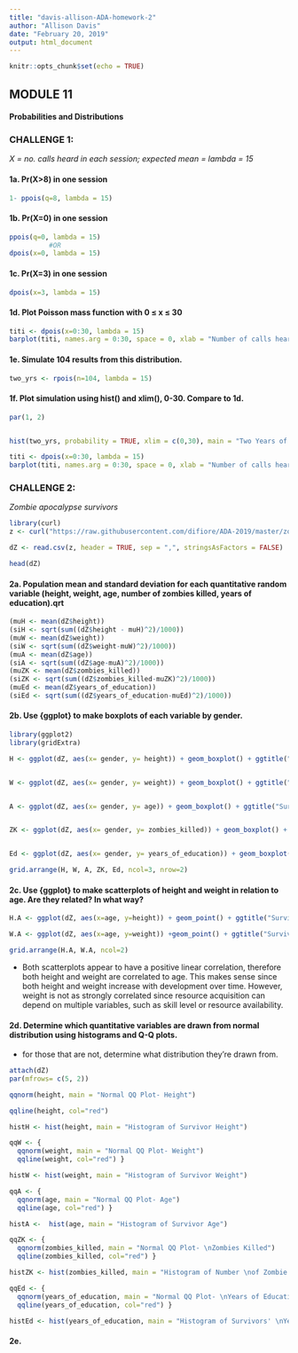 ```yaml
---
title: "davis-allison-ADA-homework-2"
author: "Allison Davis"
date: "February 20, 2019"
output: html_document
---
```


```r
knitr::opts_chunk$set(echo = TRUE)
```

## MODULE 11
#### Probabilities and Distributions

### CHALLENGE 1:
*X = no. calls heard in each session;* *expected mean = lambda = 15*

#### 1a. Pr(X>8) in one session

``` r
1- ppois(q=8, lambda = 15)

```

#### 1b. Pr(X=0) in one session

```r
ppois(q=0, lambda = 15)
          #OR
dpois(x=0, lambda = 15)

```

#### 1c. Pr(X=3) in one session

```r
dpois(x=3, lambda = 15)

```
#### 1d. Plot Poisson mass function with 0 &le; x &le; 30

```r
titi <- dpois(x=0:30, lambda = 15)
barplot(titi, names.arg = 0:30, space = 0, xlab = "Number of calls heard", ylab = "Probability of calls heard", main = "Probability Mass Function")

```

#### 1e. Simulate 104 results from this distribution.

```r
two_yrs <- rpois(n=104, lambda = 15)

```

#### 1f. Plot simulation using hist() and xlim(), 0-30. Compare to 1d.

```r
par(1, 2)


hist(two_yrs, probability = TRUE, xlim = c(0,30), main = "Two Years of Field Work", xlab = "Number of titi calls heard", ylab = "Probability of hearing calls")

titi <- dpois(x=0:30, lambda = 15)
barplot(titi, names.arg = 0:30, space = 0, xlab = "Number of calls heard", ylab = "Probability of calls heard", main = "Probability Mass Function")

```

### CHALLENGE 2:
*Zombie apocalypse survivors*
```r
library(curl)
z <- curl("https://raw.githubusercontent.com/difiore/ADA-2019/master/zombies.csv")

dZ <- read.csv(z, header = TRUE, sep = ",", stringsAsFactors = FALSE)

head(dZ)

```


#### 2a. **Population** mean and standard deviation for each quantitative random variable (height, weight, age, number of zombies killed, years of education).qrt

```r

(muH <- mean(dZ$height))
(siH <- sqrt(sum((dZ$height - muH)^2)/1000))
(muW <- mean(dZ$weight))
(siW <- sqrt(sum((dZ$weight-muW)^2)/1000))
(muA <- mean(dZ$age))
(siA <- sqrt(sum((dZ$age-muA)^2)/1000))
(muZK <- mean(dZ$zombies_killed))
(siZK <- sqrt(sum((dZ$zombies_killed-muZK)^2)/1000))
(muEd <- mean(dZ$years_of_education))
(siEd <- sqrt(sum((dZ$years_of_education-muEd)^2)/1000))

```
#### 2b. Use {ggplot} to make boxplots of each variable by gender.

```r
library(ggplot2)
library(gridExtra)

H <- ggplot(dZ, aes(x= gender, y= height)) + geom_boxplot() + ggtitle("Survivor Height") + xlab("Gender") + ylab("Height")


W <- ggplot(dZ, aes(x= gender, y= weight)) + geom_boxplot() + ggtitle("Survivor Weight") + xlab("Gender") + ylab("Weight")


A <- ggplot(dZ, aes(x= gender, y= age)) + geom_boxplot() + ggtitle("Survivor Age") + xlab("Gender") + ylab("Age")


ZK <- ggplot(dZ, aes(x= gender, y= zombies_killed)) + geom_boxplot() + ggtitle("Survivor's Kill Count") + xlab("Gender") + ylab("Zombies Killed")


Ed <- ggplot(dZ, aes(x= gender, y= years_of_education)) + geom_boxplot() + ggtitle("Survivor Education") + xlab("Gender") + ylab("Years of Education")

grid.arrange(H, W, A, ZK, Ed, ncol=3, nrow=2)

```

#### 2c. Use {ggplot} to make scatterplots of height and weight in relation to age. Are they related? In what way?

```r
H.A <- ggplot(dZ, aes(x=age, y=height)) + geom_point() + ggtitle("Survivor Height by Age") + xlab("Age") + ylab("Height") 

W.A <- ggplot(dZ, aes(x=age, y=weight)) +geom_point() + ggtitle("Survivor Weight by Age") + xlab("Age") + ylab("Weight") 

grid.arrange(H.A, W.A, ncol=2)

```
  * Both scatterplots appear to have a positive linear correlation, therefore both height and weight are correlated to age. This makes sense since both height and weight increase with development over time. However, weight is not as strongly correlated since resource acquisition can depend on multiple variables, such as skill level or resource availability. 

#### 2d. Determine which quantitative variables are drawn from normal distribution using histograms and Q-Q plots. 
  * for those that are not, determine what distribution they're drawn from.
  
```r
attach(dZ)
par(mfrows= c(5, 2))

qqnorm(height, main = "Normal QQ Plot- Height")

qqline(height, col="red") 

histH <- hist(height, main = "Histogram of Survivor Height")

qqW <- {
  qqnorm(weight, main = "Normal QQ Plot- Weight")
  qqline(weight, col="red") }

histW <- hist(weight, main = "Histogram of Survivor Weight")

qqA <- {
  qqnorm(age, main = "Normal QQ Plot- Age")
  qqline(age, col="red") }

histA <-  hist(age, main = "Histogram of Survivor Age")

qqZK <- {
  qqnorm(zombies_killed, main = "Normal QQ Plot- \nZombies Killed")
  qqline(zombies_killed, col="red") }

histZK <- hist(zombies_killed, main = "Histogram of Number \nof Zombie Kills")

qqEd <- {
  qqnorm(years_of_education, main = "Normal QQ Plot- \nYears of Education")
  qqline(years_of_education, col="red") }

histEd <- hist(years_of_education, main = "Histogram of Survivors' \nYears of Education")

```
  
#### 2e. 

